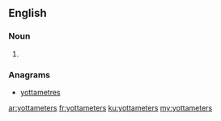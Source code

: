 ==English==

===Noun===
{{head|en|noun plural form}}

# {{plural of|yottameter|lang=en}}

===Anagrams===
* [[yottametres#English|yottametres]]

[[ar:yottameters]]
[[fr:yottameters]]
[[ku:yottameters]]
[[my:yottameters]]